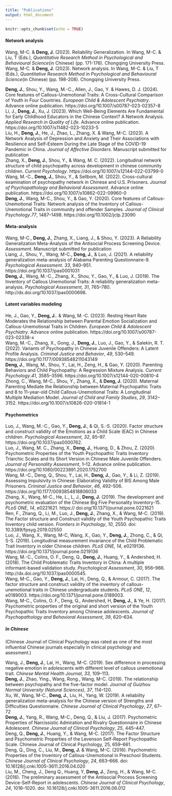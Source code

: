 ```yaml
---
title: "Publications"
output: html_document
---
```


```r
knitr::opts_chunk$set(echo = TRUE)
```


#### Network analysis
Wang, M-C. & **Deng, J.** (2023). Reliability Generalization. In Wang, M-C. & Liu, T (Eds.), *Quantitative Research Method in Psychological and Behavioural Science*(in Chinese) (pp. 171-176). Chongqing University Press.  
Wang, M-C. & **Deng, J.** (2023). Network analysis. In Wang, M-C. & Liu, T (Eds.), *Quantitative Research Method in Psychological and Behavioural Science*(in Chinese) (pp. 198-208). Chongqing University Press.  

**Deng, J.**, Shou, Y., Wang, M.-C., Allen, J., Gao, Y. & Hawes, D. J. (2024). Core features of Callous-Unemotional Traits: A Cross-Cultural Comparison of Youth in Four Countries. *European Child & Adolescent Psychiatry*. Advance online publication. https://doi.org/10.1007/s00787-023-02357-8  
Li, J., **Deng, J.**, Xu, J. (2023). Which Well-Being Elements Are Fundamental for Early Childhood Educators in the Chinese Context? A Network Analysis. *Applied Research in Quality of Life*. Advance online publication. https://doi.org/10.1007/s11482-023-10233-5    
Liu, H., **Deng, J.**, He, J., Zhao, L., Zhang, X. & Wang, M-C. (2023). A Network Analysis of Depression and Anxiety and Their Associations with Resilience and Self-Esteem During the Late Stage of the COVID-19 Pandemic in China. *Journal of Affective Disorders*. Manuscript submitted for publication    
Zhang, X., **Deng, J.**, Shou, Y., & Wang, M. C. (2022). Longitudinal network structure of child psychopathy across development in chinese community children. *Current Psychology*. https://doi.org/10.1007/s12144-022-03799-0  
Wang, M.-C., **Deng, J.**, Shou, Y., & Sellbom, M. (2022). Cross-cultural examination of psychopathy network in Chinese and U.S. Prisoners. *Journal of Psychopathology and Behavioral Assessment*. Advance online publication. https://doi.org/10.1007/s10862-022-09960-0  
**Deng, J.**, Wang, M-C., Shou, Y., & Gao, Y. (2020). Core features of Callous-Unemotional Traits: Network analysis of the Inventory of Callous-Unemotional Traits in community and offender Samples. *Journal of Clinical Psychology*.*77*, 1487–1498. https://doi.org/10.1002/jclp.23090  

#### Meta-analysis
Wang, M-C., **Deng, J.**, Zhang, X., Liang, J., & Shou, Y. (2023). A Reliability Generalization Meta-Analysis of the Antisocial Process Screening Device. *Assessment*. Manuscript submitted for publication  
Liang, J., Shou, Y., Wang, M-C., **Deng, J.**, & Luo, J. (2021). A reliability generalization meta-analysis of Alabama Parenting Questionnaire-9. *Psychological Assessment*. *33*, 940–951. https://doi.org/10.1037/pas0001031  
**Deng, J.**, Wang, M.-C., Zhang, X., Shou, Y., Gao, Y., & Luo, J. (2019). The Inventory of Callous Unemotional Traits: A reliability generalization meta-analysis. *Psychological Assessment*, *31*, 765–780. http://dx.doi.org/10.1037/pas0000698.  

#### Latent variables modeling
He, J., Gao, Y., **Deng, J.**. & Wang, M.-C. (2023). Resting Heart Rate Moderates the Relationship between Parental Emotion Socialization and Callous-Unemotional Traits in Children. *European Child & Adolescent Psychiatry*. Advance online publication. https://doi.org/10.1007/s00787-023-02338-x  
Wang, M.-C., Zhang, X., Gong, J., **Deng, J.**, Luo, J., Gao, Y., & Salekin, R. T. (2022). Variants of Psychopathy in Chinese Juvenile Offenders: A Latent Profile Analysis. *Criminal Justice and Behavior*, *49*, 530–549. https://doi.org/10.1177/00938548211043149   
**Deng, J.**, Wang, M., Shou, Y., Lai, H., Zeng, H., & Gao, Y. (2020). Parenting Behaviors and Child Psychopathy: A Regression Mixture Analysis. *Current Psychology*.*41*, 3585–3596. https://doi.org/10.1007/s12144-020-00810-4  
Zhong, C., Wang, M-C., Shou, Y., Zhang, X., & **Deng, J.** (2020). Maternal Parenting Mediate the Relationship between Maternal Psychopathic Traits and 8 to 11-year-old Child Callous-Unemotional Traits: A Longitudinal Multiple Mediation Model. *Journal of Child and Family Studies*, *29*, 3142–3152. https://doi.org/10.1007/s10826-020-01814-1  


#### Psychometrics
Luo, J., Wang, M.-C., Gao, Y., **Deng, J.**, & Qi, S.-S. (2020). Factor structure and construct validity of the Emotions as a Child Scale (EAC) in Chinese children. *Psychological Assessment*, *32*, 85–97. https://doi.org/10.1037/pas0000762.  
Luo, J., Wang, M. C., Zhang, X., **Deng, J.**, Huang, D., & Zhou, Z. (2020). Psychometric Properties of the Youth Psychopathic Traits Inventory Triarchic Scales and Its Short Version in Chinese Male Juvenile Offenders. *Journal of Personality Assessment*, 1–12. Advance online publication. https://doi.org/10.1080/00223891.2020.1752700  
Wang, M.-C., Deng, Q., Shou, Y., Lai, H., **Deng, J.**, Gao, Y., & Li, Z. (2019). Assessing Impulsivity in Chinese: Elaborating Validity of BIS Among Male Prisoners. *Criminal Justice and Behavior*, *46*, 492–506. https://doi.org/10.1177/0093854818806033  
Zhang, X., Wang, M-C., He, L., L, J., **Deng, J.** (2019). The development and psychometric evaluation of the Chinese Big Five Personality Inventory-15. *PLoS ONE*, *14*, e0221621. https:// doi.org/10.1371/journal.pone.0221621  
Ren, F., Zhang, Q., Li, M., Luo, J., **Deng, J.**, Zhang, X., & Wang, M-C. (2019). The Factor structure and Construct validity of the Youth Psychopathic Traits Inventory child version. *Frontiers in Psychology*, *10*, 2550. doi: 10.3389/fpsyg.2019.02550  
Luo, J., Wang, X., Wang, M-C, Wang, X., Gao, Y., **Deng, J.**, Zhong, C., & Qi, S-S. (2019). Longitudinal measurement invariance of the Child Problematic Trait Inventory in older Chinese children. *PLoS ONE*, *14*, e0219136. https://doi.org/10.1371/journal.pone.0219136    
Wang, M.-C., Colins, O. F., Deng, Q., **Deng, J.**, Huang, Y., & Andershed, H. (2018). The Child Problematic Traits Inventory in China: A multiple informant-based validation study. *Psychological Assessment*, *30*, 956–966. http://dx.doi.org/10.1037/pas0000545.  
Wang, M-C., Gao, Y., **Deng, J.**, Lai, H., Deng, Q., & Armour, C. (2017). The factor structure and construct validity of the inventory of callous-unemotional traits in Chinese undergraduate students. *PLoS ONE*, *12*, e0189003. https://doi.org/10.1371/journal.pone.0189003.  
Wang, M-C., Colins, O. F., Deng, Q., Andershed, H, **Deng, J.**, & Ye, H. (2017). Psychometric properties of the original and short version of the Youth Psychopathic Traits Inventory among Chinese adolescents. *Journal of Psychopathology and Behavioral Assessment*, *39*, 620–634.  

##### In Chinese
(Chinese Journal of Clinical Psychology was rated as one of the most influential Chinese journals especially in clinical psychology and asessment.)  

Wang, J., **Deng, J.**, Lai, H., Wang, M-C. (2019). Sex difference in processing negative emotion in adolescents with different level of callous unemotional trait. *Chinese Mental Health Journal*, *33*, 109–113.  
**Deng, J.**, Zhao, Ying., Wang, Rong., Wang, M-C. (2019). The relationship between psychopathy and the five-factor model. *Journal of Guizhou Normal University (Natural Sciences)*, *37*, 114–120.  
Xu, W., Wang, M-C., **Deng, J.**, Liu, H., Yang, W. (2019). A reliability generalization meta-analysis for the Chinese version of Strengths and Difficulties Questionnaire. *Chinese Journal of Clinical Psychology*, *27*, 67–72  
**Deng, J.**, Yang, R., Wang, M-C., Deng, Q., & Liu, J. (2017). Psychometric Properties of Narcissistic Admiration and Rivalry Questionnaire in Chinese Adolescent. *Chinese Journal of Clinical Psychology*, *25*, 445–447.  
Deng, Q., **Deng, J.**, Huang, Y., & Wang, M-C. (2017). The Factor Structure and Psychometric Properties of the Levenson Self-Report Psychopathic Scale. Chinese Journal of Clinical Psychology, 25, 659–661.  
Deng, Q., Ding, C., Liu, M., **Deng, J.** & Wang, M-C. (2016). Psychometric Properties of the Inventory of Callous-Unemotional in Preschool Students. *Chinese Journal of Clinical Psychology*, *24*, 663–666. doi: 10.16128/j.cnki.1005-3611.2016.04.020  
Liu, M., Cheng, J., Deng Q., Huang, Y, **Deng, J.**, Zeng, H., & Wang, M-C. (2016). The preliminary assessment of the Antisocial Process Screening Device-Self-Report in adolescents. *Chinese Journal of Clinical Psychology*, *24*, 1016–1020. doi: 10.16128/j.cnki.1005-3611.2016.06.012  
